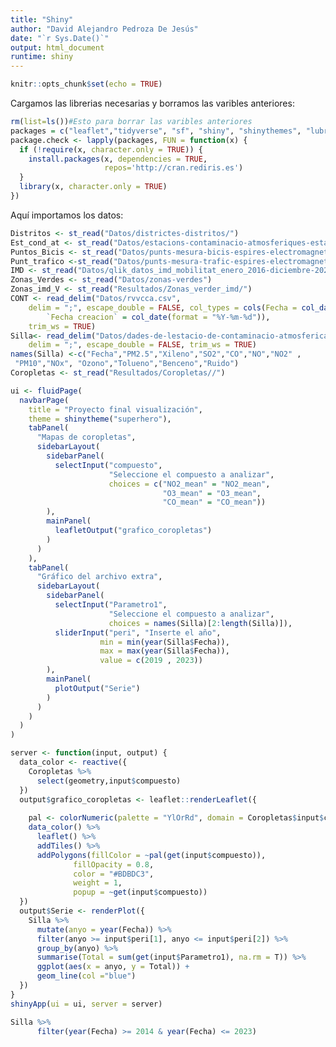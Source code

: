 ```yaml
---
title: "Shiny"
author: "David Alejandro Pedroza De Jesús"
date: "`r Sys.Date()`"
output: html_document
runtime: shiny
---
```


```r
knitr::opts_chunk$set(echo = TRUE)
```

Cargamos las librerias necesarias y borramos las varibles anteriores:

```r
rm(list=ls())#Esto para borrar las varibles anteriores
packages = c("leaflet","tidyverse", "sf", "shiny", "shinythemes", "lubridate")
package.check <- lapply(packages, FUN = function(x) {
  if (!require(x, character.only = TRUE)) {
    install.packages(x, dependencies = TRUE,
                     repos='http://cran.rediris.es')
  }
  library(x, character.only = TRUE)
})
```


Aquí importamos los datos:
```r
Distritos <- st_read("Datos/districtes-distritos/") 
Est_cond_at <- st_read("Datos/estacions-contaminacio-atmosferiques-estaciones-contaminacion-atmosfericas/")
Puntos_Bicis <- st_read("Datos/punts-mesura-bicis-espires-electromagnetiques-puntos-medida-bicis-espiras-electr/")
Punt_trafico <-st_read("Datos/punts-mesura-trafic-espires-electromagnetiques-puntos-medida-trafico-espiras-ele")
IMD <- st_read("Datos/qlik_datos_imd_mobilitat_enero_2016-diciembre-2022_coord")
Zonas_Verdes <- st_read("Datos/zonas-verdes")
Zonas_imd_V <- st_read("Resultados/Zonas_verder_imd/")
CONT <- read_delim("Datos/rvvcca.csv", 
    delim = ";", escape_double = FALSE, col_types = cols(Fecha = col_date(format = "%Y-%m-%d"), 
        `Fecha creacion` = col_date(format = "%Y-%m-%d")), 
    trim_ws = TRUE)
Silla<- read_delim("Datos/dades-de-lestacio-de-contaminacio-atmosferica-de-pista-de-silla-4a.csv", 
    delim = ";", escape_double = FALSE, trim_ws = TRUE)
names(Silla) <-c("Fecha","PM2.5","Xileno","SO2","CO","NO","NO2" ,   
 "PM10","NOx", "Ozono","Tolueno","Benceno","Ruido")
Coropletas <- st_read("Resultados/Coropletas//")
```

```r
ui <- fluidPage(
  navbarPage(
    title = "Proyecto final visualización",
    theme = shinytheme("superhero"),
    tabPanel(
      "Mapas de coropletas",
      sidebarLayout(
        sidebarPanel(
          selectInput("compuesto", 
                      "Seleccione el compuesto a analizar", 
                      choices = c("NO2_mean" = "NO2_mean",
                                  "O3_mean" = "O3_mean",
                                  "CO_mean" = "CO_mean"))
        ),
        mainPanel(
          leafletOutput("grafico_coropletas")
        )
      )
    ),
    tabPanel(
      "Gráfico del archivo extra",
      sidebarLayout(
        sidebarPanel(
          selectInput("Parametro1", 
                      "Seleccione el compuesto a analizar", 
                      choices = names(Silla)[2:length(Silla)]),
          sliderInput("peri", "Inserte el año", 
                    min = min(year(Silla$Fecha)), 
                    max = max(year(Silla$Fecha)),
                    value = c(2019 , 2023))
        ),
        mainPanel(
          plotOutput("Serie")
        )
      )
    )
  )
)

server <- function(input, output) {
  data_color <- reactive({
    Coropletas %>%
      select(geometry,input$compuesto)
  })
  output$grafico_coropletas <- leaflet::renderLeaflet({
    
    pal <- colorNumeric(palette = "YlOrRd", domain = Coropletas$input$compuesto)
    data_color() %>%
      leaflet() %>%
      addTiles() %>%
      addPolygons(fillColor = ~pal(get(input$compuesto)),
              fillOpacity = 0.8, 
              color = "#BDBDC3", 
              weight = 1, 
              popup = ~get(input$compuesto))
  })
  output$Serie <- renderPlot({
    Silla %>%
      mutate(anyo = year(Fecha)) %>%
      filter(anyo >= input$peri[1], anyo <= input$peri[2]) %>%
      group_by(anyo) %>%
      summarise(Total = sum(get(input$Parametro1), na.rm = T)) %>%
      ggplot(aes(x = anyo, y = Total)) +
      geom_line(col ="blue")
  })
}
shinyApp(ui = ui, server = server)
```

```r
Silla %>%
      filter(year(Fecha) >= 2014 & year(Fecha) <= 2023)
```






